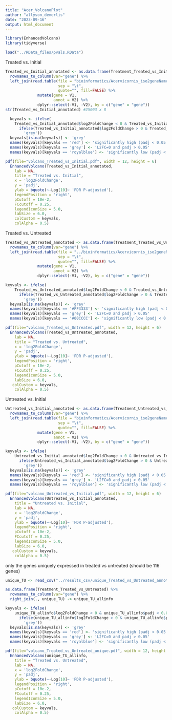 ```yaml
---
title: "Acer_VolcanoPlot"
author: "allyson_demerlis"
date: "2023-09-16"
output: html_document
---
```


```r
library(EnhancedVolcano)
library(tidyverse)
```


```r
load("../RData_files/pvals.RData")
```


Treated vs. Initial
```r
Treated_vs_Initial_annotated <- as.data.frame(Treatment_Treated_vs_Initial) %>%
  rownames_to_column(var="gene") %>% 
  left_join(read.table(file = "bioinformatics/Acervicornis_iso2geneName.tab",
                       sep = "\t",
                       quote="", fill=FALSE) %>%
              mutate(gene = V1,
                     annot = V2) %>%
              dplyr::select(-V1, -V2), by = c("gene" = "gene"))
str(Treated_vs_Initial_annotated) #25003 x 8

  keyvals <- ifelse(
    Treated_vs_Initial_annotated$log2FoldChange < 0 & Treated_vs_Initial_annotated$padj < 0.05, 'royalblue',
      ifelse(Treated_vs_Initial_annotated$log2FoldChange > 0 & Treated_vs_Initial_annotated$padj < 0.05, 'red',
        'grey'))
  keyvals[is.na(keyvals)] <- 'grey'
  names(keyvals)[keyvals == 'red'] <- 'significantly high (padj < 0.05 and L2FC > 0)'
  names(keyvals)[keyvals == 'grey'] <- 'L2FC=0 and padj > 0.05'
  names(keyvals)[keyvals == 'royalblue'] <- 'significantly low (padj < 0.05 and L2FC < 0)'

pdf(file="volcano_Treated_vs_Initial.pdf", width = 12, height = 6)  
  EnhancedVolcano(Treated_vs_Initial_annotated,
    lab = NA,
    title = "Treated vs. Initial",
    x = 'log2FoldChange',
    y = 'padj',
    ylab = bquote(~-Log[10]~ 'FDR P-adjusted'),
    legendPosition = 'right',
    pCutoff = 10e-2,
    FCcutoff = 0.25,
    legendIconSize = 5.0,
    labSize = 6.0,
    colCustom = keyvals,
    colAlpha = 0.5) 
```


Treated vs. Untreated
```r
Treated_vs_Untreated_annotated <- as.data.frame(Treatment_Treated_vs_Untreated) %>%
  rownames_to_column(var="gene") %>% 
  left_join(read.table(file = "../bioinformatics/Acervicornis_iso2geneName.tab",
                       sep = "\t",
                       quote="", fill=FALSE) %>%
              mutate(gene = V1,
                     annot = V2) %>%
              dplyr::select(-V1, -V2), by = c("gene" = "gene")) 

keyvals <- ifelse(
    Treated_vs_Untreated_annotated$log2FoldChange < 0 & Treated_vs_Untreated_annotated$padj < 0.05, '#00CCCC',
      ifelse(Treated_vs_Untreated_annotated$log2FoldChange > 0 & Treated_vs_Untreated_annotated$padj < 0.05, '#FF3333',
        'grey'))
  keyvals[is.na(keyvals)] <- 'grey'
  names(keyvals)[keyvals == '#FF3333'] <- 'significantly high (padj < 0.05 and L2FC > 0)'
  names(keyvals)[keyvals == 'grey'] <- 'L2FC=0 and padj > 0.05'
  names(keyvals)[keyvals == '#00CCCC'] <- 'significantly low (padj < 0.05 and L2FC < 0)'

pdf(file="volcano_Treated_vs_Untreated.pdf", width = 12, height = 6)  
  EnhancedVolcano(Treated_vs_Untreated_annotated,
    lab = NA,
    title = "Treated vs. Untreated",
    x = 'log2FoldChange',
    y = 'padj',
    ylab = bquote(~-Log[10]~ 'FDR P-adjusted'),
    legendPosition = 'right',
    pCutoff = 10e-2,
    FCcutoff = 0.25,
    legendIconSize = 5.0,
    labSize = 6.0,
   colCustom = keyvals,
    colAlpha = 0.5)
```


Untreated vs. Initial 
```r
Untreated_vs_Initial_annotated <- as.data.frame(Treatment_Untreated_vs_Initial) %>%
  rownames_to_column(var="gene") %>% 
  left_join(read.table(file = "bioinformatics/Acervicornis_iso2geneName.tab",
                       sep = "\t",
                       quote="", fill=FALSE) %>%
              mutate(gene = V1,
                     annot = V2) %>%
              dplyr::select(-V1, -V2), by = c("gene" = "gene"))

keyvals <- ifelse(
    Untreated_vs_Initial_annotated$log2FoldChange < 0 & Untreated_vs_Initial_annotated$padj < 0.05, 'royalblue',
      ifelse(Untreated_vs_Initial_annotated$log2FoldChange > 0 & Untreated_vs_Initial_annotated$padj < 0.05, 'red',
        'grey'))
  keyvals[is.na(keyvals)] <- 'grey'
  names(keyvals)[keyvals == 'red'] <- 'significantly high (padj < 0.05 and L2FC > 0)'
  names(keyvals)[keyvals == 'grey'] <- 'L2FC=0 and padj > 0.05'
  names(keyvals)[keyvals == 'royalblue'] <- 'significantly low (padj < 0.05 and L2FC < 0)'

pdf(file="volcano_Untreated_vs_Initial.pdf", width = 12, height = 6)  
  EnhancedVolcano(Untreated_vs_Initial_annotated,
    title = "Untreated vs. Initial",
    lab = NA,
    x = 'log2FoldChange',
    y = 'padj',
    ylab = bquote(~-Log[10]~ 'FDR P-adjusted'),
    legendPosition = 'right',
    pCutoff = 10e-2,
    FCcutoff = 0.25,
    legendIconSize = 5.0,
    labSize = 6.0,
   colCustom = keyvals,
    colAlpha = 0.5)
```


only the genes uniquely expressed in treated vs untreated (should be 116 genes)
```r
unique_TU <- read_csv("../results_csv/unique_Treated_vs_Untreated_annotated.csv")

as.data.frame(Treatment_Treated_vs_Untreated) %>%
  rownames_to_column(var="gene") %>% 
  right_join(., unique_TU) -> unique_TU_allinfo

keyvals <- ifelse(
    unique_TU_allinfo$log2FoldChange < 0 & unique_TU_allinfo$padj < 0.05, 'royalblue',
      ifelse(unique_TU_allinfo$log2FoldChange > 0 & unique_TU_allinfo$padj < 0.05, 'red',
        'grey'))
  keyvals[is.na(keyvals)] <- 'grey'
  names(keyvals)[keyvals == 'red'] <- 'significantly high (padj < 0.05 and L2FC > 0)'
  names(keyvals)[keyvals == 'grey'] <- 'L2FC=0 and padj > 0.05'
  names(keyvals)[keyvals == 'royalblue'] <- 'significantly low (padj < 0.05 and L2FC < 0)'

pdf(file="volcano_Treated_vs_Untreated_unique.pdf", width = 12, height = 6)  
  EnhancedVolcano(unique_TU_allinfo,
    title = "Treated vs. Untreated",
    lab = NA,
    x = 'log2FoldChange',
    y = 'padj',
    ylab = bquote(~-Log[10]~ 'FDR P-adjusted'),
    legendPosition = 'right',
    pCutoff = 10e-2,
    FCcutoff = 0.25,
    legendIconSize = 5.0,
    labSize = 6.0,
   colCustom = keyvals,
    colAlpha = 0.5)
```


